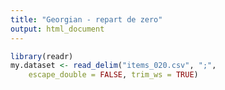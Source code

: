 ```yaml
---
title: "Georgian - repart de zero"
output: html_document
---
```

```r
library(readr)
my.dataset <- read_delim("items_020.csv", ";", 
    escape_double = FALSE, trim_ws = TRUE)
```

